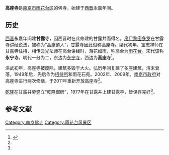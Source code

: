 {{文物保护单位
| 级别 = 市县级
| 省名 = 江苏省
| 市/县名 = 南京市
| 图片 = Gaozuo_Temple_in_Yuhuatai_2012-10.JPG
| 名称 = 高座寺
| 编号 = 3-11
| 分类 = 古建筑
| 所在 = [[雨花台区|雨花台区]]雨花台风景区内	
| 时代 = 西晋
| 登录 = 2006年6月
}} 
'''高座寺'''是[[南京市|南京市]][[雨花台区|雨花台区]]的佛寺，始建于[[西晋|西晋]]永嘉年间。

==历史==
[[西晋|西晋]]永嘉年间建'''甘露寺'''，因西晋时在此修建的甘露井而得名。[[帛尸黎密多罗|帛尸黎密多罗]]在甘露寺讲经说法，被称为“高座道人”，甘露寺因此俗称高座寺。梁代初年，宝志禅师在甘露寺住持，相传云光法师在高台讲经时，落花如雨，称高台为[[雨花台|雨花台]]。宋代该称'''永宁寺'''。明代一分为二，东边为[[永宁寺|永宁寺]]，西边为'''高座寺'''<ref name=ifeng>{{Cite web|title=探访南京最古梵刹高座寺_青岛频道_凤凰网|url=http://qd.ifeng.com/guoxuewenhua/fojiaowenhua/detail_2014_03/31/2061536_0.shtml|accessdate=2021-04-04|work=qd.ifeng.com}}</ref>。

洪武初年，高座寺被废除，建筑多毁于大火。弘历年间复建了多座建筑，清末衰落。1949年后，先后作为[[招待所|招待所]]和雨花石苑。2002年、2009年，[[南京市政府|南京市政府]]对高座寺进行两次修缮，于2011年重新开放高座寺<ref name=ifeng/>。

[[乾隆|乾隆]]在甘露井旁竖立“乾隆御碑”，1977年在甘露井上建甘露亭，皆保存完好<ref name=ifeng/>。

==参考文献==
{{reflist}}
[[Category:南京佛寺|Category:南京佛寺]]
[[Category:雨花台风景区|Category:雨花台风景区]]
{{雨花台风景区}}
{{金陵梵刹志}}